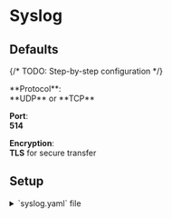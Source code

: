 # Syslog

## Defaults

{/* TODO: Step-by-step configuration  */}

<p class="hanging-indent">
**Protocol**:<br/>**UDP** or **TCP**
</p>

**Port**:\
<indent-ln>**514**</indent-ln>

**Encryption**:\
<indent-ln>**TLS** for secure transfer</indent-ln>

## Setup

<details>
<summary>`syslog.yaml` file</summary>
```yaml
devices:
    type: syslog
    properties:
      address: "0.0.0.0"
      port: 514
```
</details>
